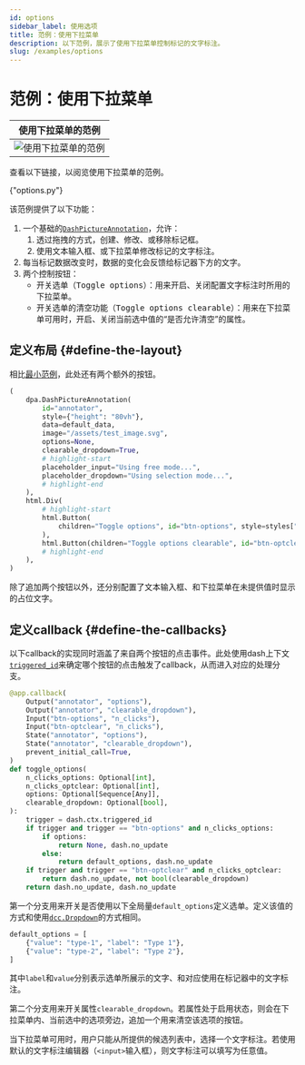 ```yaml
---
id: options
sidebar_label: 使用选项
title: 范例：使用下拉菜单
description: 以下范例，展示了使用下拉菜单控制标记的文字标注。
slug: /examples/options
---
```





# 范例：使用下拉菜单

<div className="float-right indark-inv">

|                   使用下拉菜单的范例                   |
| :----------------------------------------------------: |
| ![使用下拉菜单的范例](/img/examples/demo-options.webp) |

</div>

查看以下链接，以阅览使用下拉菜单的范例。

<p>
  <DarkButton to={demoURL("options.py")} icon={mdiLanguagePython}>
    {"options.py"}
  </DarkButton>
</p>


该范例提供了以下功能：

1. 一个基础的[`DashPictureAnnotation`](../../apis/DashPictureAnnotation.mdx)，允许：
   1. 透过拖拽的方式，创建、修改、或移除标记框。
   2. 使用文本输入框、或下拉菜单修改标记的文字标注。
2. 每当标记数据改变时，数据的变化会反馈给标记器下方的文字。
3. 两个控制按钮：
   - 开关选单（<kbd>Toggle options</kbd>）：用来开启、关闭配置文字标注时所用的下拉菜单。
   - 开关选单的清空功能（<kbd>Toggle options clearable</kbd>）：用来在下拉菜单可用时，开启、关闭当前选中值的“是否允许清空”的属性。

## 定义布局 {#define-the-layout}

相比[最小范例](./minimal.mdx)，此处还有两个额外的按钮。

```python
(
    dpa.DashPictureAnnotation(
        id="annotator",
        style={"height": "80vh"},
        data=default_data,
        image="/assets/test_image.svg",
        options=None,
        clearable_dropdown=True,
        # highlight-start
        placeholder_input="Using free mode...",
        placeholder_dropdown="Using selection mode...",
        # highlight-end
    ),
    html.Div(
        # highlight-start
        html.Button(
            children="Toggle options", id="btn-options", style=styles["mr1"]
        ),
        html.Button(children="Toggle options clearable", id="btn-optclear"),
        # highlight-end
    ),
)
```

除了追加两个按钮以外，还分别配置了文本输入框、和下拉菜单在未提供值时显示的占位文字。

## 定义callback {#define-the-callbacks}

以下callback的实现同时涵盖了来自两个按钮的点击事件。此处使用dash上下文[`triggered_id`<IconExternalLink/>][link-triggered-id]来确定哪个按钮的点击触发了callback，从而进入对应的处理分支。

```python showLineNumbers
@app.callback(
    Output("annotator", "options"),
    Output("annotator", "clearable_dropdown"),
    Input("btn-options", "n_clicks"),
    Input("btn-optclear", "n_clicks"),
    State("annotator", "options"),
    State("annotator", "clearable_dropdown"),
    prevent_initial_call=True,
)
def toggle_options(
    n_clicks_options: Optional[int],
    n_clicks_optclear: Optional[int],
    options: Optional[Sequence[Any]],
    clearable_dropdown: Optional[bool],
):
    trigger = dash.ctx.triggered_id
    if trigger and trigger == "btn-options" and n_clicks_options:
        if options:
            return None, dash.no_update
        else:
            return default_options, dash.no_update
    if trigger and trigger == "btn-optclear" and n_clicks_optclear:
        return dash.no_update, not bool(clearable_dropdown)
    return dash.no_update, dash.no_update
```

第一个分支用来开关是否使用以下全局量`default_options`定义选单。定义该值的方式和使用[`dcc.Dropdown`][link-dccdropdown]的方式相同。

```python
default_options = [
    {"value": "type-1", "label": "Type 1"},
    {"value": "type-2", "label": "Type 2"},
]
```

其中`label`和`value`分别表示选单所展示的文字、和对应使用在标记器中的文字标注。

第二个分支用来开关属性`clearable_dropdown`。若属性处于启用状态，则会在下拉菜单内、当前选中的选项旁边，追加一个用来清空该选项的按钮。

当下拉菜单可用时，用户只能从所提供的候选列表中，选择一个文字标注。若使用默认的文字标注编辑器（`<input>`输入框），则文字标注可以填写为任意值。

[link-triggered-id]: https://dash.plotly.com/advanced-callbacks#properties-for-callback_context
[link-dccdropdown]: https://dash.plotly.com/dash-core-components/dropdown
